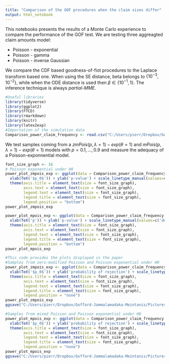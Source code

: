 ---
title: "Comparison of the GOF procedures when the claim sizes differ"
output: html_notebook
---
  
  This notebooks presents the results of a Monte Carlo experience to compare the performance of the GOF test. We are testing three aggreagted claim amounts model: 
  
  - Poisson - exponential 
- Poisson - gamma
- Poisson - inverse Gaussian

We compare the CDF based goodness-of-fiot procedures to the Laplace transform based one. When using the SE distance, beta belongs to $\{10^{-3}, 10^{-2}\}$, while when the ODE distance is used then $\beta \in\{10^{-1}, 1\}$. The inference technique is always *partial-MME*.
```{r, echo = FALSE, eval = TRUE}
#Useful libraries
library(tidyverse)
library(ggplot2)
library(FTCD)
library(rmarkdown)
library(knitr)
library(latex2exp)
#Importation of the simulation data
Comparison_power_claim_frequency <- read.csv("C:/Users/pierr/Dropbox/Goffard-Jammalamadaka-Meintanis/Simulation_DATA/Comparison_power_Claim_Frequency.txt")
```
We test samples coming from a $zmPois(p ,\lambda = 1)-exp(\theta = 1)$ and $mPois(p ,\lambda = 1)-exp(\theta = 1)$ models with $p = 0.1,\ldots,0.9$ and measure the adequacy of a Poisson-exponnential model. 
```{r, echo = FALSE}
font_size_graph <- 16
# Poisson exponential under H0
power_plot_zmpois_exp <- ggplot(data = Comparison_power_claim_frequency %>% filter(N_H0 == "pois" & N_alt == 'zmpois' & method_inference == 'MME') %>% mutate(var_qual = paste(method_GOF, '&', beta)), mapping = aes(x = param_N, y = power, linetype = var_qual, colour = var_qual)) + geom_point() + geom_line() + theme_bw() + ggtitle("zero-modified Poisson") +
  xlab(TeX('$p_0$')) + ylab('p-value') + scale_linetype_manual(values=c('dotted','dashed','solid', 'dotdash', 'twodash', 'longdash')) +
  theme(axis.title = element_text(size = font_size_graph),
        axis.text = element_text(size = font_size_graph),
        legend.text = element_text(size = font_size_graph),
        legend.title = element_text(size = font_size_graph),
        legend.position = "bottom") 
power_plot_zmpois_exp

power_plot_mpois_exp <- ggplot(data = Comparison_power_claim_frequency %>% filter(N_H0 == "pois" & N_alt == 'mpois' & method_inference == 'partial-MME') %>% mutate(var_qual = paste(method_GOF, '&', beta)), mapping = aes(x = param_N, y = power, linetype = var_qual, colour = var_qual)) + geom_point() + geom_line() + theme_bw() + ggtitle('mixed Poisson') +
  xlab(TeX('p')) + ylab('p-value') + scale_linetype_manual(values=c('dotted','dashed','solid', 'dotdash', 'twodash', 'longdash')) +
  theme(axis.title = element_text(size = font_size_graph),
        axis.text = element_text(size = font_size_graph),
        legend.text = element_text(size = font_size_graph),
        legend.title = element_text(size = font_size_graph),
        legend.position = "bottom") 
power_plot_mpois_exp
```
```{r, include = FALSE, eval = FALSE, message = FALSE, echo = FALSE}
#This code provides the plots displayed in the paper
#Samples from zero-modified Poisson and Poisson exponential under H0
power_plot_zmpois_exp <- ggplot(data = Comparison_power_claim_frequency %>% filter(N_H0 == "pois" & N_alt == 'zmpois' & method_inference == 'MME') %>% mutate(var_qual = paste(method_GOF, '&', beta)), mapping = aes(x = param_N, y = power, linetype = var_qual)) + geom_point() + geom_line() + theme_bw() + 
  xlab(TeX('$p_0$')) + ylab('probability of rejection') + scale_linetype_manual(values=c('dotted','dashed','solid', 'dotdash', 'twodash', 'longdash')) +
  theme(axis.title = element_text(size = font_size_graph),
        axis.text = element_text(size = font_size_graph),
        legend.text = element_text(size = font_size_graph),
        legend.title = element_text(size = font_size_graph),
        legend.position = "none") 
power_plot_zmpois_exp
ggsave("C:/Users/pierr/Dropbox/Goffard-Jammalamadaka-Meintanis/Pictures/power_plot_zmpois_exp.pdf", plot = power_plot_zmpois_exp)

#Samples from mixed Poisson and Poisson exponential under H0
power_plot_mpois_exp <- ggplot(data = Comparison_power_claim_frequency %>% filter(N_H0 == "pois" & N_alt == 'mpois' & method_inference == 'MME') %>% mutate(var_qual = paste(method_GOF, '&', beta)), mapping = aes(x = param_N, y = power, linetype = var_qual)) + geom_point() + geom_line() + theme_bw() + 
  xlab(TeX('$p_0$')) + ylab('probability of rejection') + scale_linetype_manual(values=c('dotted','dashed','solid', 'dotdash', 'twodash', 'longdash')) +
  theme(axis.title = element_text(size = font_size_graph),
        axis.text = element_text(size = font_size_graph),
        legend.text = element_text(size = font_size_graph),
        legend.title = element_text(size = font_size_graph),
        legend.position = "none") 
power_plot_mpois_exp
ggsave("C:/Users/pierr/Dropbox/Goffard-Jammalamadaka-Meintanis/Pictures/power_plot_mpois_exp.pdf", plot = power_plot_mpois_exp)

```

